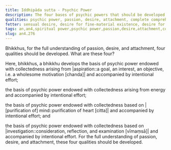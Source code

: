 ```yaml
---
title: Iddhipāda sutta - Psychic Power
description: The four bases of psychic powers that should be developed for the full understanding of passion, desire, and attachment.
qualities: psychic power, passion, desire, attachment, complete comprehension, cultivation, collectedness, right intention, right effort, vigour, examination
fetter: sensual desire, desire for fine-material existence, desire for immaterial existence, conceit, restlessness, ignorance
tags: an,an4,spiritual power,psychic power,passion,desire,attachment,collectedness,goal,aspiration,interest,objective,intention,effort,persistence,mind,consciousness,investigation,reflection,close examination
slug: an4.276
---
```


Bhikkhus, for the full understanding of passion, desire, and attachment, four qualities should be developed. What are these four?

Here, bhikkhus, a bhikkhu develops the basis of psychic power endowed with collectedness arising from |aspiration::a goal, an interest, an objective, i.e. a wholesome motivation [chanda]| and accompanied by intentional effort;

the basis of psychic power endowed with collectedness arising from energy and accompanied by intentional effort;

the basis of psychic power endowed with collectedness based on |[purification of] mind::purification of heart [citta]| and accompanied by intentional effort; and

the basis of psychic power endowed with collectedness based on |investigation::consideration, reflection, and examination [vīmaṃsā]| and accompanied by intentional effort. For the full understanding of passion, desire, and attachment, these four qualities should be developed.
